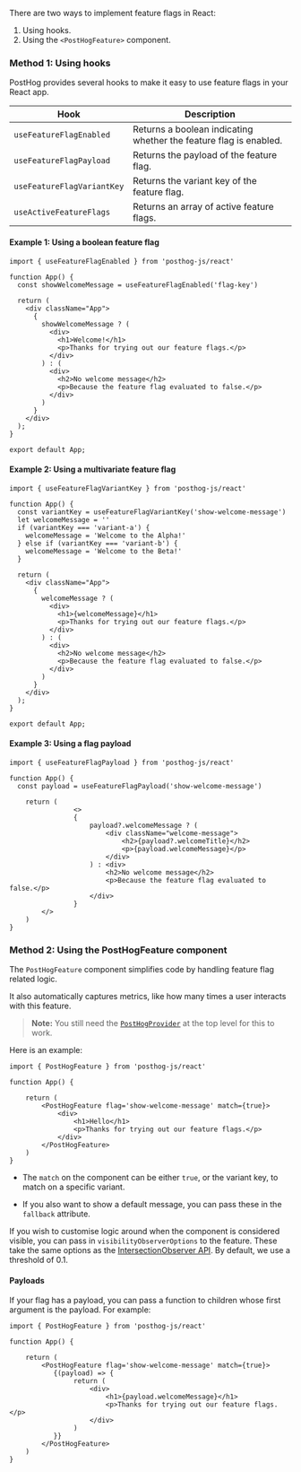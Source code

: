 There are two ways to implement feature flags in React:

1. Using hooks.
2. Using the `<PostHogFeature>` component.

### Method 1: Using hooks

PostHog provides several hooks to make it easy to use feature flags in your React app.

| Hook | Description |
| --- | --- |
| `useFeatureFlagEnabled` | Returns a boolean indicating whether the feature flag is enabled. |
| `useFeatureFlagPayload` | Returns the payload of the feature flag. |
| `useFeatureFlagVariantKey` | Returns the variant key of the feature flag. |
| `useActiveFeatureFlags` | Returns an array of active feature flags. |

#### Example 1: Using a boolean feature flag

```react
import { useFeatureFlagEnabled } from 'posthog-js/react'

function App() {
  const showWelcomeMessage = useFeatureFlagEnabled('flag-key')

  return (
    <div className="App">
      {
        showWelcomeMessage ? (
          <div>
            <h1>Welcome!</h1>
            <p>Thanks for trying out our feature flags.</p>
          </div>
        ) : (
          <div>
            <h2>No welcome message</h2>
            <p>Because the feature flag evaluated to false.</p>
          </div>
        )
      }
    </div>
  );
}

export default App;
```

#### Example 2: Using a multivariate feature flag

```react
import { useFeatureFlagVariantKey } from 'posthog-js/react'

function App() {
  const variantKey = useFeatureFlagVariantKey('show-welcome-message')
  let welcomeMessage = '' 
  if (variantKey === 'variant-a') {
    welcomeMessage = 'Welcome to the Alpha!'
  } else if (variantKey === 'variant-b') {
    welcomeMessage = 'Welcome to the Beta!'
  }  

  return (
    <div className="App">
      {
        welcomeMessage ? (
          <div>
            <h1>{welcomeMessage}</h1>
            <p>Thanks for trying out our feature flags.</p>
          </div>
        ) : (
          <div>
            <h2>No welcome message</h2>
            <p>Because the feature flag evaluated to false.</p>
          </div>
        )
      }
    </div>
  );
}

export default App;
```

#### Example 3: Using a flag payload

```react
import { useFeatureFlagPayload } from 'posthog-js/react'

function App() {
  const payload = useFeatureFlagPayload('show-welcome-message')

    return (
                <>
                {
                    payload?.welcomeMessage ? (
                        <div className="welcome-message">
                            <h2>{payload?.welcomeTitle}</h2>
                            <p>{payload.welcomeMessage}</p>
                        </div>
                    ) : <div>
                        <h2>No welcome message</h2>
                        <p>Because the feature flag evaluated to false.</p>
                    </div>
                }
        </>
    )
}
```

### Method 2: Using the PostHogFeature component

The `PostHogFeature` component simplifies code by handling feature flag related logic. 

It also automatically captures metrics, like how many times a user interacts with this feature.

> **Note:** You still need the [`PostHogProvider`](/docs/libraries/react#installation) at the top level for this to work.

Here is an example:

```react
import { PostHogFeature } from 'posthog-js/react'

function App() {

    return (
        <PostHogFeature flag='show-welcome-message' match={true}>
            <div>
                <h1>Hello</h1>
                <p>Thanks for trying out our feature flags.</p>
            </div>
        </PostHogFeature>
    )
}
```

- The `match` on the component can be either `true`, or the variant key, to match on a specific variant.

- If you also want to show a default message, you can pass these in the `fallback` attribute.

If you wish to customise logic around when the component is considered visible, you can pass in `visibilityObserverOptions` to the feature. These take the same options as the [IntersectionObserver API](https://developer.mozilla.org/en-US/docs/Web/API/Intersection_Observer_API). By default, we use a threshold of 0.1. 

#### Payloads

If your flag has a payload, you can pass a function to children whose first argument is the payload. For example:

```react
import { PostHogFeature } from 'posthog-js/react'

function App() {

    return (
        <PostHogFeature flag='show-welcome-message' match={true}>
           {(payload) => {
                return (
                    <div>
                        <h1>{payload.welcomeMessage}</h1>
                        <p>Thanks for trying out our feature flags.</p>
                    </div>
                )
           }}
        </PostHogFeature>
    )
}
```


